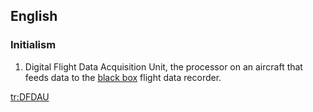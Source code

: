 ==English==

===Initialism===
{{head|en|initialism}}

# Digital Flight Data Acquisition Unit, the processor on an aircraft that feeds data to the [[black box]] flight data recorder.

[[tr:DFDAU]]